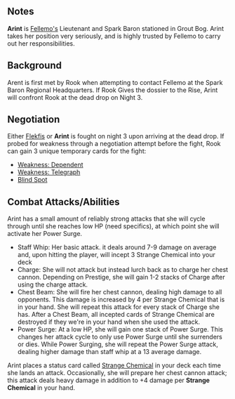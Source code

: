 {{CharacterPage
|quote = Arint was apparently head-hunted from a Luminari training facility, so she's no doubt as fervent as she is mercenary.
|race = Shroke
|location = Havaria - Grout Bog
|faction = Spark Barons
|title = Lieutenant
|boon = On The List
|boonimage = on the list
|boondesc = All friendly arguments come into play with 1 additional resolve.
|bane = Faulty Connections
|baneimage = faulty connections
|banedesc = All friendly arguments come into play with 1 less resolve.
|deathloot = Level Orange Clearance
}}
==Notes==
'''Arint''' is [[Fellemo|Fellemo's]] Lieutenant and Spark Baron stationed in Grout Bog. Arint takes her position very seriously, and is highly trusted by Fellemo to carry out her responsibilities. 

== Background ==

Arent is first met by Rook when attempting to contact Fellemo at the Spark Baron Regional Headquarters. If Rook Gives the dossier to the Rise, Arint will confront Rook at the dead drop on Night 3.

== Negotiation ==

Either [[Flekfis]] or '''Arint''' is fought on night 3 upon arriving at the dead drop. If probed for weakness through a negotiation attempt before the fight, Rook can gain 3 unique temporary cards for the fight:
*[[Weakness: Dependent]]
*[[Weakness: Telegraph]]
*[[Blind Spot]]

== Combat Attacks/Abilities ==
Arint has a small amount of reliably strong attacks that she will cycle through until she reaches low HP (need specifics), at which point she will activate her Power Surge.

* Staff Whip: Her basic attack. it deals around 7-9 damage on average and, upon hitting the player, will incept 3 Strange Chemical into your deck
* Charge: She will not attack but instead lurch back as to charge her chest cannon. Depending on Prestige, she will gain 1-2 stacks of Charge after using the charge attack.
* Chest Beam: She will fire her chest cannon, dealing high damage to all opponents. This damage is increased by 4 per Strange Chemical that is in your hand. She will repeat this attack for every stack of Charge she has. After a Chest Beam, all incepted cards of Strange Chemical are destroyed if they we're in your hand when she used the attack.
* Power Surge: At a low HP, she will gain one stack of Power Surge. This changes her attack cycle to only use Power Surge until she surrenders or dies. While Power Surging, she will repeat the Power Surge attack, dealing higher damage than staff whip at a 13 average damage.

Arint places a status card called [[Strange Chemical]] in your deck each time she lands an attack. Occasionally, she will prepare her chest cannon attack; this attack deals heavy damage in addition to +4 damage per '''Strange Chemical''' in your hand.